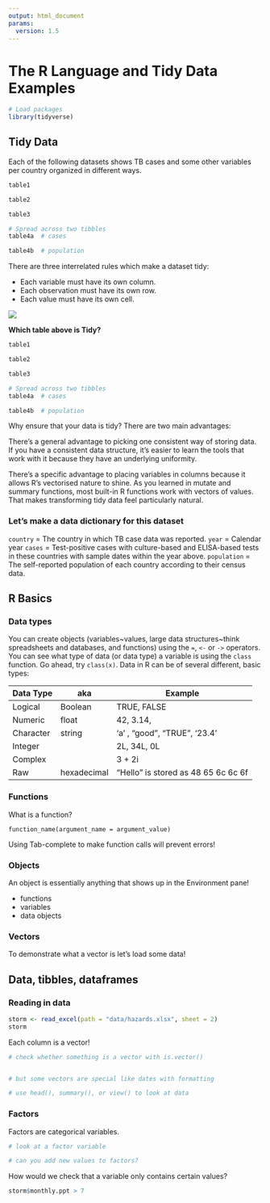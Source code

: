 ```yaml
---
output: html_document
params:
  version: 1.5
---
```


# The R Language and Tidy Data Examples {-}


```r
# Load packages 
library(tidyverse)
```

## Tidy Data

Each of the following datasets shows TB cases and some other variables per country organized in different ways.

```r
table1

table2

table3

# Spread across two tibbles
table4a  # cases

table4b  # population
```

There are three interrelated rules which make a dataset tidy:

-   Each variable must have its own column.
-   Each observation must have its own row.
-   Each value must have its own cell.

![](https://d33wubrfki0l68.cloudfront.net/6f1ddb544fc5c69a2478e444ab8112fb0eea23f8/91adc/images/tidy-1.png)

**Which table above is Tidy?**

```r
table1

table2

table3

# Spread across two tibbles
table4a  # cases

table4b  # population
```

Why ensure that your data is tidy? There are two main advantages:

There’s a general advantage to picking one consistent way of storing data. If you have a consistent data structure, it’s easier to learn the tools that work with it because they have an underlying uniformity.

There’s a specific advantage to placing variables in columns because it allows R’s vectorised nature to shine. As you learned in mutate and summary functions, most built-in R functions work with vectors of values. That makes transforming tidy data feel particularly natural.

### Let's make a data dictionary for this dataset

`country` = The country in which TB case data was reported. `year` = Calendar year `cases` = Test-positive cases with culture-based and ELISA-based tests in these countries with sample dates within the year above. `population` = The self-reported population of each country according to their census data.

## R Basics

### Data types

You can create objects (variables\~values, large data structures\~think spreadsheets and databases, and functions) using the `=`, `<-` or `->` operators. You can see what type of data (or data type) a variable is using the `class` function. Go ahead, try `class(x)`. Data in R can be of several different, basic types:

| Data Type | aka         | Example                             |
|-----------|-------------|-------------------------------------|
| Logical   | Boolean     | TRUE, FALSE                         |
| Numeric   | float       | 42, 3.14,                           |
| Character | string      | 'a' , "good", "TRUE", '23.4'        |
| Integer   |             | 2L, 34L, 0L                         |
| Complex   |             | 3 + 2i                              |
| Raw       | hexadecimal | "Hello" is stored as 48 65 6c 6c 6f |

### Functions

What is a function?

`function_name(argument_name = argument_value)`

Using Tab-complete to make function calls will prevent errors!


### Objects

An object is essentially anything that shows up in the Environment pane!

- functions
- variables
- data objects

### Vectors

To demonstrate what a vector is let's load some data!

## Data, tibbles, dataframes


### Reading in data


```r
storm <- read_excel(path = "data/hazards.xlsx", sheet = 2)
storm
```

Each column is a vector!

```r
# check whether something is a vector with is.vector()


# but some vectors are special like dates with formatting


```



```r
# use head(), summary(), or view() to look at data

```


### Factors

Factors are categorical variables.

```r
# look at a factor variable

# can you add new values to factors? 

```



How would we check that a variable only contains certain values?

```r
storm$monthly.ppt > 7

```


